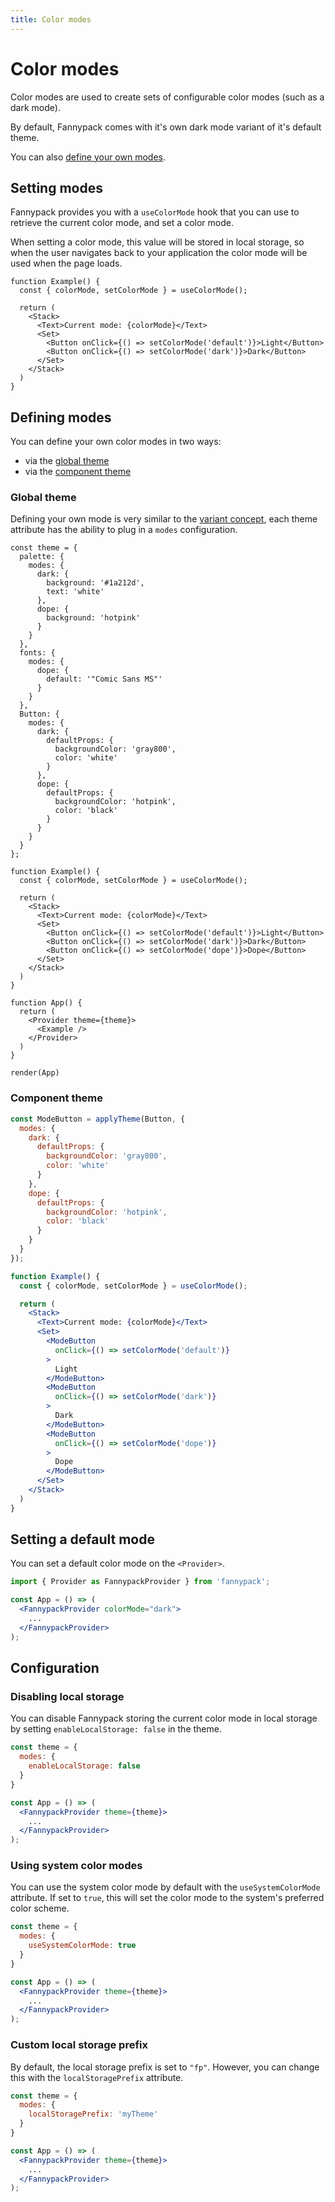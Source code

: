 ```yaml
---
title: Color modes
---
```


# Color modes

Color modes are used to create sets of configurable color modes (such as a dark mode).

By default, Fannypack comes with it's own dark mode variant of it's default theme.

You can also [define your own modes](#defining-modes).

## Setting modes

Fannypack provides you with a `useColorMode` hook that you can use to retrieve the current color mode, and set a color mode.

When setting a color mode, this value will be stored in local storage, so when the user navigates back to your application the color mode will be used when the page loads.

```function-live
function Example() {
  const { colorMode, setColorMode } = useColorMode();

  return (
    <Stack>
      <Text>Current mode: {colorMode}</Text>
      <Set>
        <Button onClick={() => setColorMode('default')}>Light</Button>
        <Button onClick={() => setColorMode('dark')}>Dark</Button>
      </Set>
    </Stack>
  )
}
```

## Defining modes

You can define your own color modes in two ways:

- via the [global theme](/theming)
- via the [component theme](/component-theming)

### Global theme

Defining your own mode is very similar to the [variant concept](/variants), each theme attribute has the ability to plug in a `modes` configuration.

```function-live noInline
const theme = {
  palette: {
    modes: {
      dark: {
        background: '#1a212d',
        text: 'white'
      },
      dope: {
        background: 'hotpink'
      }
    }
  },
  fonts: {
    modes: {
      dope: {
        default: '"Comic Sans MS"'
      }
    }
  },
  Button: {
    modes: {
      dark: {
        defaultProps: {
          backgroundColor: 'gray800',
          color: 'white'
        }
      },
      dope: {
        defaultProps: {
          backgroundColor: 'hotpink',
          color: 'black'
        }
      }
    }
  }
};

function Example() {
  const { colorMode, setColorMode } = useColorMode();

  return (
    <Stack>
      <Text>Current mode: {colorMode}</Text>
      <Set>
        <Button onClick={() => setColorMode('default')}>Light</Button>
        <Button onClick={() => setColorMode('dark')}>Dark</Button>
        <Button onClick={() => setColorMode('dope')}>Dope</Button>
      </Set>
    </Stack>
  )
}

function App() {
  return (
    <Provider theme={theme}>
      <Example />
    </Provider>
  )
}

render(App)
```

### Component theme

<!-- function-live -->
```jsx
const ModeButton = applyTheme(Button, {
  modes: {
    dark: {
      defaultProps: {
        backgroundColor: 'gray800',
        color: 'white'
      }
    },
    dope: {
      defaultProps: {
        backgroundColor: 'hotpink',
        color: 'black'
      }
    }
  }
});

function Example() {
  const { colorMode, setColorMode } = useColorMode();

  return (
    <Stack>
      <Text>Current mode: {colorMode}</Text>
      <Set>
        <ModeButton
          onClick={() => setColorMode('default')}
        >
          Light
        </ModeButton>
        <ModeButton
          onClick={() => setColorMode('dark')}
        >
          Dark
        </ModeButton>
        <ModeButton
          onClick={() => setColorMode('dope')}
        >
          Dope
        </ModeButton>
      </Set>
    </Stack>
  )
}
```

## Setting a default mode

You can set a default color mode on the `<Provider>`.


```jsx
import { Provider as FannypackProvider } from 'fannypack';

const App = () => (
  <FannypackProvider colorMode="dark">
    ...
  </FannypackProvider>
);
```

## Configuration

### Disabling local storage

You can disable Fannypack storing the current color mode in local storage by setting `enableLocalStorage: false` in the theme.

```jsx
const theme = {
  modes: {
    enableLocalStorage: false
  }
}

const App = () => (
  <FannypackProvider theme={theme}>
    ...
  </FannypackProvider>
);
```

### Using system color modes

You can use the system color mode by default with the `useSystemColorMode` attribute. If set to `true`, this will set the color mode to the system's preferred color scheme.

```jsx
const theme = {
  modes: {
    useSystemColorMode: true
  }
}

const App = () => (
  <FannypackProvider theme={theme}>
    ...
  </FannypackProvider>
);
```

### Custom local storage prefix

By default, the local storage prefix is set to `"fp"`. However, you can change this with the `localStoragePrefix` attribute.

```jsx
const theme = {
  modes: {
    localStoragePrefix: 'myTheme'
  }
}

const App = () => (
  <FannypackProvider theme={theme}>
    ...
  </FannypackProvider>
);
```

